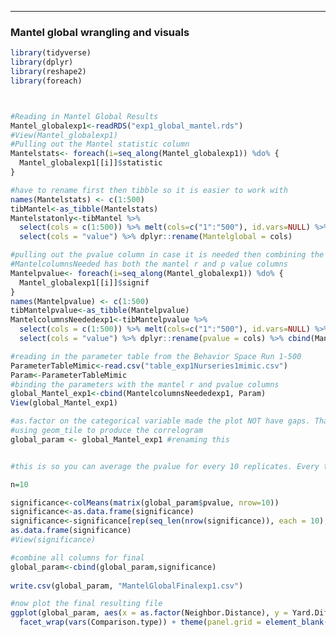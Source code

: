 ------------------------------------------------------------------------

### Mantel global wrangling and visuals

```r
library(tidyverse)
library(dplyr)
library(reshape2)
library(foreach)



#Reading in Mantel Global Results 
Mantel_globalexp1<-readRDS("exp1_global_mantel.rds")
#View(Mantel_globalexp1)
#Pulling out the Mantel statistic column
Mantelstats<- foreach(i=seq_along(Mantel_globalexp1)) %do% {
  Mantel_globalexp1[[i]]$statistic
}

#have to rename first then tibble so it is easier to work with 
names(Mantelstats) <- c(1:500)
tibMantel<-as_tibble(Mantelstats)
Mantelstatonly<-tibMantel %>% 
  select(cols = c(1:500)) %>% melt(cols=c("1":"500"), id.vars=NULL) %>% 
  select(cols = "value") %>% dplyr::rename(Mantelglobal = cols)

#pulling out the pvalue column in case it is needed then combining the mantel r column
#MantelcolumnsNeeded has both the mantel r and p value columns 
Mantelpvalue<- foreach(i=seq_along(Mantel_globalexp1)) %do% {
  Mantel_globalexp1[[i]]$signif
}
names(Mantelpvalue) <- c(1:500)
tibMantelpvalue<-as_tibble(Mantelpvalue)
MantelcolumnsNeededexp1<-tibMantelpvalue %>% 
  select(cols = c(1:500)) %>% melt(cols=c("1":"500"), id.vars=NULL) %>% 
  select(cols = "value") %>% dplyr::rename(pvalue = cols) %>% cbind(Mantelstatonly)

```

```r
#reading in the parameter table from the Behavior Space Run 1-500
ParameterTableMimic<-read.csv("table_exp1Nurseries1mimic.csv")
Param<-ParameterTableMimic 
#binding the parameters with the mantel r and pvalue columns
global_Mantel_exp1<-cbind(MantelcolumnsNeededexp1, Param)
View(global_Mantel_exp1)

```

```r
#as.factor on the categorical variable made the plot NOT have gaps. That makes sense
#using geom_tile to produce the correlogram
global_param <- global_Mantel_exp1 #renaming this 


#this is so you can average the pvalue for every 10 replicates. Every ten replicates ran the same parameters 10 times and outputted a different pvalue for each. Then I took the average to come up with a fair pvalue. 

n=10

significance<-colMeans(matrix(global_param$pvalue, nrow=10))
significance<-as.data.frame(significance)
significance<-significance[rep(seq_len(nrow(significance)), each = 10), ]  
as.data.frame(significance)
#View(significance)

#combine all columns for final 
global_param<-cbind(global_param,significance)
 
write.csv(global_param, "MantelGlobalFinalexp1.csv")

#now plot the final resulting file
ggplot(global_param, aes(x = as.factor(Neighbor.Distance), y = Yard.Diff)) + scale_fill_steps(low = "cyan", high = "salmon", limits=c(0,0.25), breaks=c(0,0.05,0.1,0.15,0.2,0.25)) + geom_tile(aes(fill=Global.Mantel.r)) + geom_point(aes(size = significance < 0.05)) + 
  facet_wrap(vars(Comparison.type)) + theme(panel.grid = element_blank(), panel.background = element_blank()) + labs(x = "Neighbor Distance", y = "Yard Difference", title = "Global Mantel R", subtitle = "Mimicry \nP-value < 0.05") + theme(axis.title.x=element_text(size=13, vjust= -1), axis.title.y=element_text(size=13, vjust=3), axis.text = element_text(size=11), strip.text = element_text(size = 12), legend.text = element_text(size = 11), legend.title = element_text(size = 12, vjust=4)) + scale_size_manual(values = c("FALSE" = 0, "TRUE" = 3), name = "p-value < 0.05")


```




